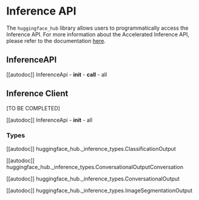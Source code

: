 # Inference API

The `huggingface_hub` library allows users to programmatically access the Inference API. For more information about the
Accelerated Inference API, please refer to the documentation [here](https://huggingface.co/docs/api-inference/index).

## InferenceAPI

[[autodoc]] InferenceApi
    - __init__
    - __call__
    - all

## Inference Client

[TO BE COMPLETED]

[[autodoc]] InferenceApi
    - __init__
    - all

### Types

[[autodoc]] huggingface_hub._inference_types.ClassificationOutput

[[autodoc]] huggingface_hub._inference_types.ConversationalOutputConversation

[[autodoc]] huggingface_hub._inference_types.ConversationalOutput

[[autodoc]] huggingface_hub._inference_types.ImageSegmentationOutput